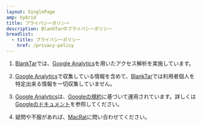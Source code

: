 ```yaml
---
layout: SinglePage
amp: hybrid
title: プライバシーポリシー
description: BlankTarのプライバシーポリシー
breadlist:
  - title: プライバシーポリシー
    href: /privacy-policy
---
```


1. [BlankTar]では、[Google Analytics]を用いたアクセス解析を実施しています。

2. [Google Analytics]で収集している情報を含めて、[BlankTar]では利用者個人を特定出来る情報を一切収集していません。

3. [Google Analytics]は、[Googleの規約]に基づいて運用されています。詳しくは[Googleのドキュメント]を参照してください。

4. 疑問や不服があれば、[MacRat]に問い合わせてください。

[BlankTar]:/
[Google Analytics]:https://marketingplatform.google.com/intl/ja/about/analytics/
[Googleの規約]:https://marketingplatform.google.com/about/analytics/terms/jp/
[Googleのドキュメント]:https://policies.google.com/technologies/partner-sites?hl=ja
[MacRat]:/about
